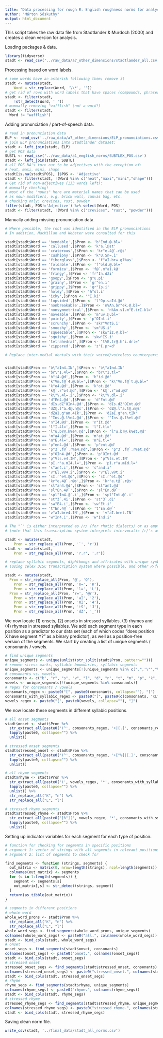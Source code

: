 ```yaml
---
title: "Data processing for rough R: English roughness norms for analysis A1"
author: "Márton Sóskuthy"
output: html_document
---
```


This script takes the raw data file from Stadtlander & Murdoch (2000) and creates a clean version for analysis.

Loading packages & data.

```r
library(tidyverse)
stadt <- read_csv('../raw_data/a7_other_dimensions/stadtlander_all.csv')
```

Processing based on word labels.

```r
# some words have an asterisk following them; remove it
stadt <- mutate(stadt,
	Word = str_replace(Word, '\\*', ''))
# get rid of rows with word labels that have spaces (compounds, phrases etc.)
stadt <- filter(stadt,
	!str_detect(Word, ' '))
# manually removing "wafflish" (not a word!)
stadt <- filter(stadt, 
  Word != "wafflish")
```

Adding pronunciation / part-of-speech data.

```r
# read in pronunciation data
ELP <- read_csv('../raw_data/a7_other_dimensions/ELP_pronunciations.csv')
# join ELP pronunciations into Stadtlander dataset:
stadt <- left_join(stadt, ELP)
# get POS data
SUBTL <- read_csv('../raw_data/a1_english_norms/SUBTLEX_POS.csv')
stadt <- left_join(stadt, SUBTL)
# all POS NA's turn out to be adjectives with the exception of: 
# heat, maxi, mini, shape
stadt[is.na(stadt$POS), ]$POS <- 'Adjective'
stadt <- filter(stadt, !(Word %in% c("heat","maxi","mini","shape")))
# Get rid of non-adjectives (133 words left):
# manually checking!
# most of the "nouns" here are material names that can be used
# as noun modifiers, e.g. brick wall, canvas bag, etc.
# chucking only: crevices, rust, powder
filter(stadt, POS!='Adjective') %>% select(Word, POS)
stadt <- filter(stadt, !(Word %in% c("crevices", "rust", "powder")))
```

Manually adding missing pronunciation data.

```r
# Where possible, the root was identified in the ELP pronunciations
# In addition, MacMillan and Webster were consulted for this

stadt[stadt$Word == 'bendable',]$Pron <- 'b"End.@.bl='
stadt[stadt$Word == 'callused',]$Pron <- 'k"a.l@st'
stadt[stadt$Word == 'craterous',]$Pron <- 'kr"e.4@`.r@s'
stadt[stadt$Word == 'cushiony',]$Pron <- 'k"U.Sn=.i'
stadt[stadt$Word == 'fiberglass',]$Pron <- 'f"aI.br=.gl%as'
stadt[stadt$Word == 'foldable',]$Pron <- 'f"old.@.bl='
stadt[stadt$Word == 'formica',]$Pron <- 'f@`.m"aI.k@'
stadt[stadt$Word == 'fringy',]$Pron <- 'fr"In.dZi'
stadt[stadt$Word == 'goopy',]$Pron <- 'g"u.pi'
stadt[stadt$Word == 'grainy',]$Pron <- 'gr"en.i'
stadt[stadt$Word == 'grippy',]$Pron <- 'gr"Ip.i'
stadt[stadt$Word == 'holey',]$Pron <- 'h"ol.i'
stadt[stadt$Word == 'icky',]$Pron <- '"I.ki'
stadt[stadt$Word == 'lopsided',]$Pron <- 'l"Op.saId.@d'
stadt[stadt$Word == 'nonbreakable',]$Pron <- 'n%An.br"ek.@.bl='
stadt[stadt$Word == 'nonsymmetrical',]$Pron <- 'n%An.sI.m"E.trI.kl='
stadt[stadt$Word == 'moveable',]$Pron <- 'm"uv.@.bl='
stadt[stadt$Word == 'pointy',]$Pron <- 'p"OInt.i'
stadt[stadt$Word == 'scrunchy',]$Pron <- 'skr"VntS.i'
stadt[stadt$Word == 'smooshy',]$Pron <- 'sm"US.i'
stadt[stadt$Word == 'squeezable',]$Pron <- 'skw"iz.@.bl='
stadt[stadt$Word == 'squishy',]$Pron <- 'skw"IS.i'
stadt[stadt$Word == 'tetrahedral',]$Pron <- 't%E.tr@.h"i.drl='
stadt[stadt$Word == 'zippered',]$Pron <- 'z"I.pr=d'

# Replace inter-medial dentals with their voiced/voiceless counterparts:


stadt[stadt$Pron == "b\"aIn4.IN",]$Pron <- "b\"aInd.IN"
stadt[stadt$Pron == "br\"I.4l=",]$Pron <- "br\"I.tl="
stadt[stadt$Pron == 'b"i4.@d',]$Pron <- 'b"id.@d'
stadt[stadt$Pron == 'k"Vm.f@`4.@.bl=',]$Pron <- "k\"Vm.f@`t.@.bl="
stadt[stadt$Pron == 'k"o4.@d',]$Pron <- 'k"ot.@d'
stadt[stadt$Pron == 'k@`.r"o4.@d',]$Pron <- 'k@`.r"od.@d'
stadt[stadt$Pron == "k\"V.4l=.i",]$Pron <- "k\"V.dl=.i"
stadt[stadt$Pron == 'd"En4.@d',]$Pron <- 'd"Ent.@d'
stadt[stadt$Pron == 'dIs.dZ"OIn4.@d',]$Pron <- 'dIs.dZ"OInt.@d'
stadt[stadt$Pron == 'dZ@.l"a.4@.n@s',]$Pron <- 'dZ@.l"a.t@.n@s'
stadt[stadt$Pron == 'dZaI.g"an.4Ik',]$Pron <- 'dZaI.g"an.tIk'
stadt[stadt$Pron == '"Ins.@.l%e4.@d',]$Pron <- '"Ins.@.l%et.@d'
stadt[stadt$Pron == 'n"I4.@d',]$Pron <- 'n"It.@d'
stadt[stadt$Pron == 'l"I.4l=',]$Pron <- 'l"I.tl='
stadt[stadt$Pron == 'l"u.br@.k%e4.@d',]$Pron <- 'l"u.br@.k%et.@d'
stadt[stadt$Pron == 'm"a4.@d',]$Pron <- 'm"at.@d'
stadt[stadt$Pron == 'm"E.4l=',]$Pron <- 'm"E.tl='
stadt[stadt$Pron == 'p"en4.@d',]$Pron <- 'p"ent.@d'
stadt[stadt$Pron == 'p"3`.f@`.r%e4.@d',]$Pron <- 'p"3`.f@`.r%et.@d'
stadt[stadt$Pron == 'p"OIn4.@d',]$Pron <- 'p"OInt.@d'
stadt[stadt$Pron == 'p"Vls.e4.IN',]$Pron <- 'p"Vls.et.IN'
stadt[stadt$Pron == 'pI.r"a.mI4.l=',]$Pron <- 'pI.r"a.mId.l='
stadt[stadt$Pron == 's"an4.i',]$Pron <- 's"and.i'
stadt[stadt$Pron == 'v"El.v@4.i',]$Pron <- 'v"El.v@t.i'
stadt[stadt$Pron == 'sI.r"e4.@d',]$Pron <- 'sI.r"et.@d'
stadt[stadt$Pron == 'kr"e.4@`.r@s',]$Pron <- 'kr"e.t@`.r@s'
stadt[stadt$Pron == 'sl"an4.@d',]$Pron <- 'sl"ant.@d'
stadt[stadt$Pron == 'sl"En.4@`',]$Pron <- 'sl"En.d@`'
stadt[stadt$Pron == 'spl"In4.@`.i',]$Pron <- 'spl"Int.@`.i'
stadt[stadt$Pron == 'st"3`.4i',]$Pron <- 'st"3`.di'
stadt[stadt$Pron == 'sw"E4.i',]$Pron <- 'sw"Et.i'
stadt[stadt$Pron == 't"En.4@`',]$Pron <- 't"En.d@`'
stadt[stadt$Pron == 'v"aI.bre4.IN',]$Pron <- 'v"aI.bret.IN'
stadt[stadt$Pron == 'w"In4.i',]$Pron <- 'w"Ind.i'

# The "`" is either interpreted as /r/ (for rhotic dialects) or as empty for non-rhotics:
# (note that this transcription system interprets intervocalic /r/'s as ambisyllabic, see e.g. /kr"e.t@`.r@s/)

stadt <- mutate(stadt,
	Pron = str_replace_all(Pron, '`', 'r'))
stadt <- mutate(stadt,
	Pron = str_replace_all(Pron, 'r.r', '.r'))

# replace syllabic segments, diphthongs and affricates with unique symbols
# (using celex DISC transcription system where possible, and other R-formula compatible symbols elsewhere)

stadt <- mutate(stadt,
  Pron = str_replace_all(Pron, '@', 'Q'),
	Pron = str_replace_all(Pron, 'n=', 'K'),
	Pron = str_replace_all(Pron, 'l=', 'L'),
  Pron = str_replace_all(Pron, 'r=', '@r'),
	Pron = str_replace_all(Pron, 'aI', '2'),
	Pron = str_replace_all(Pron, 'OI', '4'),
	Pron = str_replace_all(Pron, 'tS', 'J'),
	Pron = str_replace_all(Pron, 'dZ', '_'))
```

We now locate (1) onsets, (2) onsets in stressed syllables, (3) rhymes and (4) rhymes in stressed syllables. We add each segment type in each position as a predictor to our data set (each of which codes "does position X have segment Y?" as a binary predictor), as well as a position-free version of the segments. We start by creating a list of unique segments / consonants / vowels.

```r
# find unique segments
unique_segments <- unique(unlist(str_split(stadt$Pron, pattern="")))
# remove stress marks, syllable boundaries, syllabic segments
unique_segments <- unique_segments[!(unique_segments %in% c(".",'\"',"%","K","L"))]
# consonants vs. vowels
consonants <- c("b", "r", "s", "v", "l", "d", "n", "t", "m", "p", "k", "J", "N", "_", "f", "D", "z", "g", "j", "h", "S", "w", "T")
vowels <- unique_segments[!(unique_segments %in% consonants)]
# regex for consonants / vowels
consonants_regex <- paste0("[", paste0(consonants, collapse=""), "]")
consonants_with_syllabic_regex <- paste0("[", paste0(c(consonants, "KL"), collapse=""), "]")
vowels_regex <- paste0("[", paste0(vowels, collapse=""), "]")
```

We now locate these segments in different syllabic positions.

```r
# all onset segments
stadt$onset <- stadt$Pron %>%
  str_extract_all(paste0('(^', consonants_regex, '+|[.]', consonants_regex, "+)")) %>%
  lapply(paste0, collapse="") %>%
  unlist()

# stressed onset segments
stadt$stressed_onset <- stadt$Pron %>% 
  str_extract_all(paste0('(^', consonants_regex, '+["%]|[.]', consonants_regex, '+["%])')) %>%
  lapply(paste0, collapse="") %>%
  unlist()

# all rhyme segments
stadt$rhyme <- stadt$Pron %>% 
  str_extract_all(paste0('(', vowels_regex, '*', consonants_with_syllabic_regex, '*[.]|', vowels_regex, '*', consonants_with_syllabic_regex, "*$)")) %>%
  lapply(paste0, collapse="") %>%
  unlist() %>%
  str_replace_all("K", "n") %>%
  str_replace_all("L", "l")

# stressed rhyme segments
stadt$stressed_rhyme <- stadt$Pron %>% 
  str_extract_all(paste0('[%"](', vowels_regex, '*', consonants_with_syllabic_regex, '*[.]|', vowels_regex, '*', consonants_with_syllabic_regex, "*$)")) %>%
  lapply(paste0, collapse="") %>%
  unlist()
```

Setting up indicator variables for each segment for each type of position.

```r
# function for checking for segments in specific positions
# argument 1: vector of strings with all segments in relevant positions
# argument 2: list of segments to check for

find_segments <- function (strings, segments) {
  out_matrix <- matrix(0, nrow=length(strings), ncol=length(segments))
  colnames(out_matrix) <- segments
  for (s in 1:length(segments)) {
    segment <- segments[s]
    out_matrix[,s] <- str_detect(strings, segment)
  }
  return(as_tibble(out_matrix))
}

# segments in different positions
# whole word
whole_word_prons <- stadt$Pron %>%
  str_replace_all("K", "n") %>%
  str_replace_all("L", "l")
whole_word_segs <- find_segments(whole_word_prons, unique_segments)
colnames(whole_word_segs) <- paste0("all.", colnames(whole_word_segs))
stadt <- bind_cols(stadt, whole_word_segs)
# onset
onset_segs <- find_segments(stadt$onset, consonants)
colnames(onset_segs) <- paste0("onset.", colnames(onset_segs))
stadt <- bind_cols(stadt, onset_segs)
# stressed onset
stressed_onset_segs <- find_segments(stadt$stressed_onset, consonants)
colnames(stressed_onset_segs) <- paste0("stressed_onset.", colnames(stressed_onset_segs))
stadt <- bind_cols(stadt, stressed_onset_segs)
# rhyme
rhyme_segs <- find_segments(stadt$rhyme, unique_segments)
colnames(rhyme_segs) <- paste0("rhyme.", colnames(rhyme_segs))
stadt <- bind_cols(stadt, rhyme_segs)
# stressed rhyme
stressed_rhyme_segs <- find_segments(stadt$stressed_rhyme, unique_segments)
colnames(stressed_rhyme_segs) <- paste0("stressed_rhyme.", colnames(stressed_rhyme_segs))
stadt <- bind_cols(stadt, stressed_rhyme_segs)
```

Saving clean norm file.

```r
write_csv(stadt, '../final_data/stadt_all_norms.csv')
```
